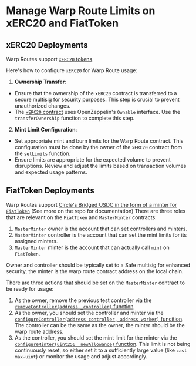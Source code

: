 # Manage Warp Route Limits on xERC20 and FiatToken

## xERC20 Deployments

Warp Routes support [`xERC20` tokens](https://github.com/defi-wonderland/xERC20).

Here's how to configure `xERC20` for Warp Route usage:

1. **Ownership Transfer**: 
- Ensure that the ownership of the `xERC20` contract is transferred to a secure multisig for security purposes. This step is crucial to prevent unauthorized changes. 
- The [`xERC20` contract](https://github.com/defi-wonderland/xERC20/blob/main/solidity/contracts/XERC20.sol) uses OpenZeppelin's `Ownable` interface. Use the `transferOwnership` function to complete this step.
2. **Mint Limit Configuration**:
- Set appropriate mint and burn limits for the Warp Route contract. This configuration must be done by the owner of the `xERC20` contract from the `setLimits` function.
- Ensure limits are appropriate for the expected volume to prevent disruptions. Review and adjust the limits based on transaction volumes and expected usage patterns.

## FiatToken Deployments

Warp Routes support [Circle's Bridged USDC in the form of a minter for `FiatToken`](https://github.com/circlefin/stablecoin-evm) (See more on the repo for documentation) There are three roles that are relevant on the `FiatToken` and `MasterMinter` contracts:

1. `MasterMinter` owner is the account that can set controllers and minters.
2. `MasterMinter` controller is the account that can set the mint limits for its assigned minters.
3. `MasterMinter` minter is the account that can actually call `mint` on `FiatToken`. 

Owner and controller should be typically set to a Safe multisig for enhanced security, the minter is the warp route contract address on the local chain.

There are three actions that should be set on the `MasterMinter` contract to be ready for usage:

1. As the owner, remove the previous test controller via the [`removeController(address _controller)` function](https://github.com/circlefin/stablecoin-evm/blob/master/contracts/minting/Controller.sol#L87C14-L87C51)
2. As the owner, you should set the controller and minter via the [`configureController(address controller, address worker)` funcition](https://github.com/circlefin/stablecoin-evm/blob/master/contracts/minting/Controller.sol#L70). The controller can be the same as the owner, the minter should be the warp route address.
3. As the controller, you should set the mint limit for the minter via the [`configureMinter(uint256 _newAllowance)` function](https://github.com/circlefin/stablecoin-evm/blob/master/contracts/minting/MintController.sol#L116). This limit is not being continuously reset, so either set it to a sufficiently large value (like `cast max-uint`) or monitor the usage and adjust accordingly.


